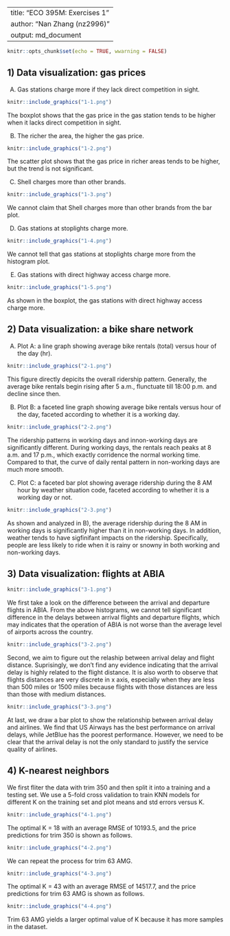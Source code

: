   
---
title: "ECO 395M: Exercises 1"
author: "Nan Zhang (nz2996)"
output: md_document
---

```r
knitr::opts_chunk$set(echo = TRUE, wwarning = FALSE)
```

## 1) Data visualization: gas prices
A) Gas stations charge more if they lack direct competition in sight.
```r
knitr::include_graphics("1-1.png")
```

The boxplot shows that the gas price in the gas station tends to be higher when it lacks direct competition in sight.

B) The richer the area, the higher the gas price.

```r
knitr::include_graphics("1-2.png")
```

The scatter plot shows that the gas price in richer areas tends to be higher, but the trend is not significant.

C) Shell charges more than other brands.
```r
knitr::include_graphics("1-3.png")
```

We cannot claim that Shell charges more than other brands from the bar plot.

D) Gas stations at stoplights charge more.
```r
knitr::include_graphics("1-4.png")
```

We cannot tell that gas stations at stoplights charge more from the histogram plot.

E) Gas stations with direct highway access charge more.
```r
knitr::include_graphics("1-5.png")
```

As shown in the boxplot, the gas stations with direct highway access charge more.

## 2) Data visualization: a bike share network

A) Plot A: a line graph showing average bike rentals (total) versus hour of the day (hr).
```r
knitr::include_graphics("2-1.png")
```

This figure directly depicits the overall ridership pattern. Generally, the average bike rentals begin rising after 5 a.m., flunctuate till 18:00 p.m. and decline since then.

B) Plot B: a faceted line graph showing average bike rentals versus hour of the day, faceted according to whether it is a working day.

```r
knitr::include_graphics("2-2.png")
```

The ridership patterns in working days and innon-working days are significantly different. During working days, the rentals reach peaks at 8 a.m. and 17 p.m., which exactly corridence the normal working time. Compared to that, the curve of daily rental pattern in non-working days are much more smooth. 

C) Plot C: a faceted bar plot showing average ridership during the 8 AM hour by weather situation code, faceted according to whether it is a working day or not.
```r
knitr::include_graphics("2-3.png")
```

As shown and analyzed in B), the average ridership during the 8 AM in working days is significantly higher than it in non-working days. In addition, weather tends to have sigfinifant impacts on the ridership. Specifically, people are less likely to ride when it is rainy or snowny in both working and non-working days.

## 3) Data visualization: flights at ABIA
```r
knitr::include_graphics("3-1.png")
```

We first take a look on the difference between the arrival and departure flights in ABIA. From the above histograms, we cannot tell significant difference in the delays between arrival flights and departure flights, which may indicates that the operation of ABIA is not worse than the average level of airports across the country.

```r
knitr::include_graphics("3-2.png")
```

Second, we aim to figure out the relaship between arrival delay and flight distance. Suprisingly, we don't find any evidence indicating that the arrival delay is highly related to the flight distance. It is also worth to observe that flights distances are very discrete in x axis, especially when they are less than 500 miles or 1500 miles because flights with those distances are less than those with medium distances. 

```r
knitr::include_graphics("3-3.png")
```

At last, we draw a bar plot to show the relationship between arrival delay and airlines. We find that US Airways has the best performance on arrival delays, while JetBlue has the poorest performance. However, we need to be clear that the arrival delay is not the only standard to justify the service quality of airlines.

## 4) K-nearest neighbors

We first fliter the data with trim 350 and then split it into a training and a testing set. We use a 5-fold cross validation to train KNN models for different K on the training set and plot means and std errors versus K. 
```r
knitr::include_graphics("4-1.png")
```

The optimal K = 18 with an average RMSE of 10193.5, and the price predictions for trim 350 is shown as follows.

```r
knitr::include_graphics("4-2.png")
```

We can repeat the process for trim 63 AMG.

```r
knitr::include_graphics("4-3.png")
```

The optimal K = 43 with an average RMSE of 14517.7, and the price predictions for trim 63 AMG is shown as follows.

```r
knitr::include_graphics("4-4.png")
```

Trim 63 AMG yields a larger optimal value of K because it has more samples in the dataset.








